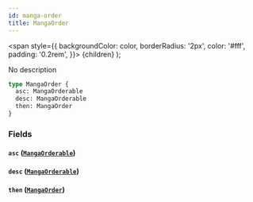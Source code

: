 ```yaml
---
id: manga-order
title: MangaOrder
---
```


<span
style={{
      backgroundColor: color,
      borderRadius: '2px',
      color: '#fff',
      padding: '0.2rem',
    }}>
{children}
</span>
);

No description

```graphql
type MangaOrder {
  asc: MangaOrderable
  desc: MangaOrderable
  then: MangaOrder
}
```

### Fields

#### `asc` ([`MangaOrderable`](/docs/schema/enums/manga-orderable))

#### `desc` ([`MangaOrderable`](/docs/schema/enums/manga-orderable))

#### `then` ([`MangaOrder`](/docs/schema/inputs/manga-order))
